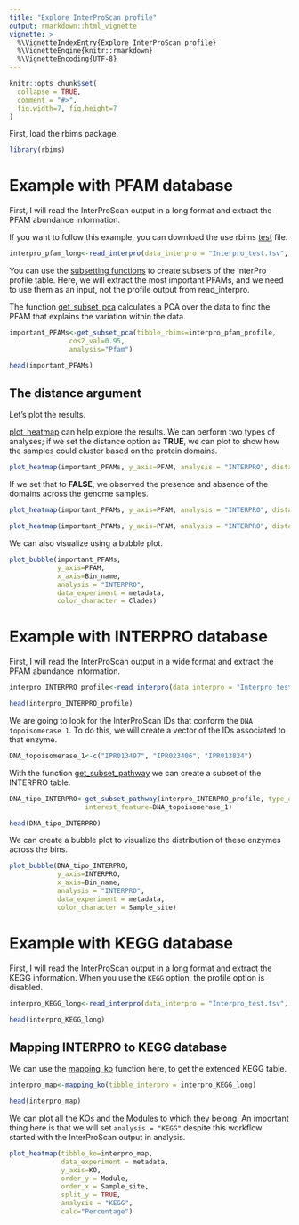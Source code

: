 ```yaml
---
title: "Explore InterProScan profile"
output: rmarkdown::html_vignette
vignette: >
  %\VignetteIndexEntry{Explore InterProScan profile}
  %\VignetteEngine{knitr::rmarkdown}
  %\VignetteEncoding{UTF-8}
---
```


```r
knitr::opts_chunk$set(
  collapse = TRUE,
  comment = "#>",
  fig.width=7, fig.height=7
)
```

First, load the rbims package.

```r
library(rbims)
```

# Example with PFAM database

First, I will read the InterProScan output in a long format and extract the PFAM abundance information.

If you want to follow this example, you can download the use rbims [test](https://github.com/mirnavazquez/RbiMs/blob/main/inst/extdata/Interpro_test.tsv) file. 

```r
interpro_pfam_long<-read_interpro(data_interpro = "Interpro_test.tsv", database="Pfam", profile = F)
```

You can use the [subsetting functions](https://mirnavazquez.github.io/RbiMs/articles/Explore_KEGG_profile.html#metabolism-subsetting-1) to create subsets of the InterPro profile table. Here, we will extract the most important PFAMs, and we need to use them as an input, not the profile output from read_interpro. 

The function [get_subset_pca](https://mirnavazquez.github.io/RbiMs/reference/get_subset_pca.html) calculates a PCA over the data to find the PFAM that explains the variation within the data.

```r
important_PFAMs<-get_subset_pca(tibble_rbims=interpro_pfam_profile, 
               cos2_val=0.95,
               analysis="Pfam")
```

```r
head(important_PFAMs)
```

## The distance argument

Let's plot the results.

[plot_heatmap](https://mirnavazquez.github.io/RbiMs/reference/plot_heatmap.html) can help explore the results. We can perform two types of analyses; if we set the distance option as **TRUE**, we can plot to show how the samples could cluster based on the protein domains.

```r
plot_heatmap(important_PFAMs, y_axis=PFAM, analysis = "INTERPRO", distance = T)
```

If we set that to **FALSE**, we observed the presence and absence of the domains across the genome samples.

```r
plot_heatmap(important_PFAMs, y_axis=PFAM, analysis = "INTERPRO", distance = F)
```


```r
plot_heatmap(important_PFAMs, y_axis=PFAM, analysis = "INTERPRO", distance = F)
```

We can also visualize using a bubble plot. 

```r
plot_bubble(important_PFAMs, 
            y_axis=PFAM, 
            x_axis=Bin_name, 
            analysis = "INTERPRO", 
            data_experiment = metadata, 
            color_character = Clades)
```

# Example with INTERPRO database

First, I will read the InterProScan output in a wide format and extract the PFAM abundance information.

```r
interpro_INTERPRO_profile<-read_interpro(data_interpro = "Interpro_test.tsv", database="INTERPRO", profile = F)
```


```r
head(interpro_INTERPRO_profile)
```

We are going to look for the InterProScan IDs that conform the `DNA topoisomerase 1`. To do this, we will create a vector of the IDs associated to that enzyme.

```r
DNA_topoisomerase_1<-c("IPR013497", "IPR023406", "IPR013824")
```

With the function [get_subset_pathway](https://mirnavazquez.github.io/RbiMs/reference/get_subset_pathway.html) we can create a subset of the INTERPRO table.

```r
DNA_tipo_INTERPRO<-get_subset_pathway(interpro_INTERPRO_profile, type_of_interest_feature=INTERPRO,
                   interest_feature=DNA_topoisomerase_1)
```

```r
head(DNA_tipo_INTERPRO)
```

We can create a bubble plot to visualize the distribution of these enzymes across the bins.

```r
plot_bubble(DNA_tipo_INTERPRO, 
            y_axis=INTERPRO,
            x_axis=Bin_name,
            analysis = "INTERPRO", 
            data_experiment = metadata, 
            color_character = Sample_site)
```

# Example with KEGG database

First, I will read the InterProScan output in a long format and extract the KEGG information. When you use the `KEGG` option, the profile option is disabled. 

```r
interpro_KEGG_long<-read_interpro(data_interpro = "Interpro_test.tsv", database="KEGG")
```

```r
head(interpro_KEGG_long)
```

## Mapping INTERPRO to KEGG database

We can use the [mapping_ko](https://mirnavazquez.github.io/RbiMs/reference/mapping_ko.html) function here, to get the extended KEGG table.

```r
interpro_map<-mapping_ko(tibble_interpro = interpro_KEGG_long)
```


```r
head(interpro_map)
```

We can plot all the KOs and the Modules to which they belong. An important thing here is that we will set `analysis = "KEGG"` despite this workflow started with the InterProScan output in analysis. 

```r
plot_heatmap(tibble_ko=interpro_map,
             data_experiment = metadata,
             y_axis=KO,
             order_y = Module,
             order_x = Sample_site,
             split_y = TRUE,
             analysis = "KEGG",
             calc="Percentage")
```












